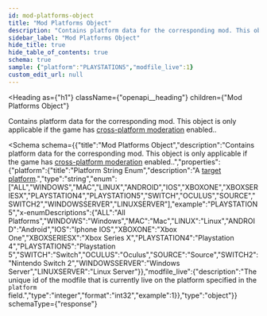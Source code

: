 ```yaml
---
id: mod-platforms-object
title: "Mod Platforms Object"
description: "Contains platform data for the corresponding mod. This object is only applicable if the game has [cross-platform moderation](/restapi/platforms#targeting-a-platform) enabled.."
sidebar_label: "Mod Platforms Object"
hide_title: true
hide_table_of_contents: true
schema: true
sample: {"platform":"PLAYSTATION5","modfile_live":1}
custom_edit_url: null
---
```



<Heading
  as={"h1"}
  className={"openapi__heading"}
  children={"Mod Platforms Object"}
>
</Heading>



Contains platform data for the corresponding mod. This object is only applicable if the game has [cross-platform moderation](/restapi/platforms#targeting-a-platform) enabled..

<Schema
  schema={{"title":"Mod Platforms Object","description":"Contains platform data for the corresponding mod. This object is only applicable if the game has [cross-platform moderation](/restapi/platforms#targeting-a-platform) enabled..","properties":{"platform":{"title":"Platform String Enum","description":"A [target platform](/restapi/platforms#targeting-a-platform).","type":"string","enum":["ALL","WINDOWS","MAC","LINUX","ANDROID","IOS","XBOXONE","XBOXSERIESX","PLAYSTATION4","PLAYSTATION5","SWITCH","OCULUS","SOURCE","SWITCH2","WINDOWSSERVER","LINUXSERVER"],"example":"PLAYSTATION5","x-enumDescriptions":{"ALL":"All Platforms","WINDOWS":"Windows","MAC":"Mac","LINUX":"Linux","ANDROID":"Android","IOS":"Iphone IOS","XBOXONE":"Xbox One","XBOXSERIESX":"Xbox Series X","PLAYSTATION4":"Playstation 4","PLAYSTATION5":"Playstation 5","SWITCH":"Switch","OCULUS":"Oculus","SOURCE":"Source","SWITCH2":"Nintendo Switch 2","WINDOWSSERVER":"Windows Server","LINUXSERVER":"Linux Server"}},"modfile_live":{"description":"The unique id of the modfile that is currently live on the platform specified in the `platform` field.","type":"integer","format":"int32","example":1}},"type":"object"}}
  schemaType={"response"}
>
  
</Schema>
            